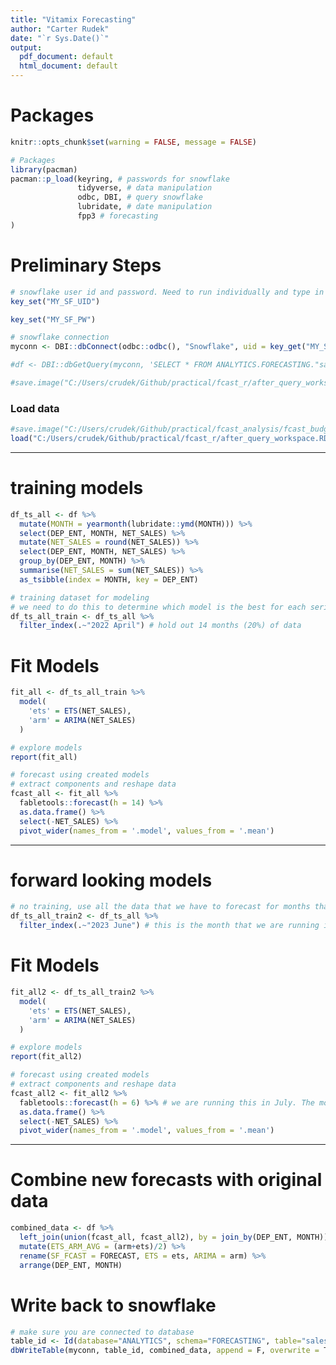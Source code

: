 ```yaml
---
title: "Vitamix Forecasting"
author: "Carter Rudek"
date: "`r Sys.Date()`"
output:
  pdf_document: default
  html_document: default
---
```


# Packages

```r
knitr::opts_chunk$set(warning = FALSE, message = FALSE) 

# Packages
library(pacman)
pacman::p_load(keyring, # passwords for snowflake
               tidyverse, # data manipulation
               odbc, DBI, # query snowflake
               lubridate, # date manipulation
               fpp3 # forecasting
)

```


# Preliminary Steps

```r
# snowflake user id and password. Need to run individually and type in textbox.
key_set("MY_SF_UID")
```

```r
key_set("MY_SF_PW")
```

```r
# snowflake connection
myconn <- DBI::dbConnect(odbc::odbc(), "Snowflake", uid = key_get("MY_SF_UID"), pwd = key_get("MY_SF_PW"))
```


```r
#df <- DBI::dbGetQuery(myconn, 'SELECT * FROM ANALYTICS.FORECASTING."sales_fcast_combined_v"')

#save.image("C:/Users/crudek/Github/practical/fcast_r/after_query_workspace.RData")
```

### Load data

```r
#save.image("C:/Users/crudek/Github/practical/fcast_analysis/fcast_budget_analysis/after_query_workspace.RData")
load("C:/Users/crudek/Github/practical/fcast_r/after_query_workspace.RData")
```


___________________________________________________________________________________________________________________________________________________________

# training models

```r
df_ts_all <- df %>%
  mutate(MONTH = yearmonth(lubridate::ymd(MONTH))) %>%
  select(DEP_ENT, MONTH, NET_SALES) %>%
  mutate(NET_SALES = round(NET_SALES)) %>%
  select(DEP_ENT, MONTH, NET_SALES) %>%
  group_by(DEP_ENT, MONTH) %>%
  summarise(NET_SALES = sum(NET_SALES)) %>%
  as_tsibble(index = MONTH, key = DEP_ENT)
```


```r
# training dataset for modeling
# we need to do this to determine which model is the best for each series
df_ts_all_train <- df_ts_all %>%
  filter_index(.~"2022 April") # hold out 14 months (20%) of data
```

# Fit Models

```r
fit_all <- df_ts_all_train %>%
  model(
    'ets' = ETS(NET_SALES),
    'arm' = ARIMA(NET_SALES)
  )
```


```r
# explore models
report(fit_all)
```


```r
# forecast using created models
# extract components and reshape data 
fcast_all <- fit_all %>%
  fabletools::forecast(h = 14) %>%
  as.data.frame() %>%
  select(-NET_SALES) %>%
  pivot_wider(names_from = '.model', values_from = '.mean')
```


_________________________________________________________________________________________________________________________________________________________

# forward looking models

```r
# no training, use all the data that we have to forecast for months that havent happened yet
df_ts_all_train2 <- df_ts_all %>%
  filter_index(.~"2023 June") # this is the month that we are running it in
```

# Fit Models

```r
fit_all2 <- df_ts_all_train2 %>%
  model(
    'ets' = ETS(NET_SALES),
    'arm' = ARIMA(NET_SALES)
  )
```


```r
# explore models
report(fit_all2)
```


```r
# forecast using created models
# extract components and reshape data 
fcast_all2 <- fit_all2 %>%
  fabletools::forecast(h = 6) %>% # we are running this in July. The models use data up until June 2023. we want to forecast the last 6 months of 2023
  as.data.frame() %>%
  select(-NET_SALES) %>%
  pivot_wider(names_from = '.model', values_from = '.mean')
```


________________________________________________________________________________________________________________________________________________________

# Combine new forecasts with original data

```r
combined_data <- df %>%
  left_join(union(fcast_all, fcast_all2), by = join_by(DEP_ENT, MONTH)) %>%
  mutate(ETS_ARM_AVG = (arm+ets)/2) %>%
  rename(SF_FCAST = FORECAST, ETS = ets, ARIMA = arm) %>%
  arrange(DEP_ENT, MONTH) 
```

# Write back to snowflake

```r
# make sure you are connected to database
table_id <- Id(database="ANALYTICS", schema="FORECASTING", table="sales_fcast_combined_t")
dbWriteTable(myconn, table_id, combined_data, append = F, overwrite = T, verbose = T)
```


































